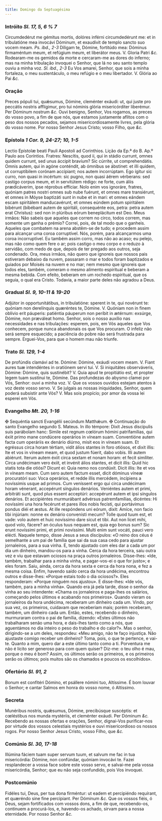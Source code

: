 ```yaml
---
title: Domingo da Septuagésima
---
```


### Intróito <em>Sl. 17, 5, 6 \% 7</em>

<div class="grid grid-cols-2 gap-5">
  <span class="text-justify">
    Circumdedérut me gémitus mortis, dolóres inférni circumdedérunt me: et in
    tribulatióne mea invocávi Dóminum, et exaudívit de templo sancto suo vocem
    meam. <em>Ps. ibd., 2-3</em> Díligam te, Dómine, fortitúdo mea: Dóminus
    firmaméntum meum, et refúgium meum, et liberátor meus. V. Gloria Patri
    <em>&c.</em>
  </span>
  <span class="text-justify">
    Rodearam-me os gemidos da morte e cercaram-me as dores do inferno; mas na
    minha tribulação invoquei o Senhor, que lá no seu santo templo ouviu a minha
    voz. <em>Sl. ibd., 2-3</em> Eu Vos amarei, Senhor, que sois a minha
    fortaleza, o meu sustentáculo, o meu refúgio e o meu libertador. V. Glória
    ao Pai <em>&c.</em>
  </span>
</div>

### Oração

<div class="grid grid-cols-2 gap-5">
  <span class="text-justify">
    Preces pópuli tui, quǽsumus, Dómine, cleménter exáudi: ut, qui juste pro
    peccátis nostris afflígimur, pro tui nóminis glória misericórditer
    liberémur. Per Dóminum nostrum <em>&c.</em>
  </span>
  <span class="text-justify">
    Ouvi benigno, Senhor, Vos rogamos, as preces do vosso povo, a fim de que
    nós, que estamos justamente aflitos com o peso dos nossos pecados, sejamos
    misericordiosamente livres, pela glória do vosso nome. Por nosso Senhor
    Jesus Cristo; vosso Filho, que <em>&c.</em>
  </span>
</div>

### Epístola <em>1 Cor. 9, 24-27; 10, 1-5</em>

<div class="grid grid-cols-2 gap-5">
  <span class="text-justify">
    Lectio Epístolæ beati Pauli Apostoli ad Corinthios.
  </span>
  <span class="text-justify">
    Lição da Ep.ª do B. Ap.º Paulo aos Coríntios.
  </span>
  <span class="text-justify">
    Fratres: Nescítis, quod ii, qui in stádio currunt, omnes quidem currunt, sed
    unus áccipit bravíum? Sic cúrrite, ut comprehendátis. Omnis autem, qui in
    agóne conténdit, ab ómnibus se ábstinet: et illi quidem, ut corruptíbilem
    corónam accípiant; nos autem incorrúptam. Ego ígitur sic curro, non quasi in
    incértum: sic pugno, non quasi áërem vérberans: sed castígo corpus meum, et
    in servitútem rédigo: ne forte, cum áliis prædicáverim, ipse réprobus
    effíciar. Nolo enim vos ignoráre, fratres, quóniam patres nostri omnes sub
    nube fuérunt, et omnes mare transiérunt, et omnes in Móyse baptizáti sunt in
    nube et in mari: et omnes eándem escam spiritálem manducavérunt, et omnes
    eúndem potum spiritálem bibérunt (bibébant autem de spiritáli, consequénte
    eos, petra: petra autem erat Christus): sed non in plúribus eórum
    beneplácitum est Deo.
  </span>
  <span class="text-justify">
    Meus irmãos: Não sabeis que aqueles que correm no circo, todos correm, mas
    somente um ganha o prémio? Correi, pois, de tal modo que o ganheis. Aqueles
    que combatem na arena abstêm-se de tudo; e procedem assim para alcançar uma
    coroa corruptível. Nós, porém, para alcançarmos uma coroa incorruptível. Eu
    também assim corro, mas não ao acaso; eu pelejo, mas não como quem fere o
    ar; pois castigo o meu corpo e o reduzo à servidão, com medo de que, depois
    de ter pregado aos outros, seja condenado. Ora, meus irmãos, não quero que
    ignoreis que nossos pais estiveram debaixo da nuvem, passaram o mar e todos
    foram baptizados e guiados por Moisés na nuvem e no mar; nem mesmo que
    ignoreis que todos eles, também, comeram o mesmo alimento espiritual e
    beberam a mesma bebida. Com efeito, beberam em um rochedo espiritual, que os
    seguia, o qual era Cristo. Todavia, a maior parte deles não agradou a Deus.
  </span>
</div>

### Gradual <em>Sl. 9, 10-11 & 19-20</em>

<div class="grid grid-cols-2 gap-5">
  <span class="text-justify">
    Adjútor in opportunitátibus, in tribulatióne: sperent in te, qui novérunt
    te: quóniam non derelínquis quæréntes te, Dómine. V. Quóniam non in finem
    oblívio erit páuperis: patiéntia páuperum non períbit in ætérnum: exsúrge,
    Dómine, non præváleat homo.
  </span>
  <span class="text-justify">
    Senhor, sois o nosso auxílio nas necessidades e nas tribulações: esperem,
    pois, em Vós aqueles que Vos conhecem, porque nunca abandonais os que Vos
    procuram. O infeliz não será sempre esquecido; a paciência do pobre não será
    frustrada para sempre. Erguei-Vos, para que o homem mau não triunfe.
  </span>
</div>

### Trato <em>Sl. 129, 1-4</em>

<div class="grid grid-cols-2 gap-5">
  <span class="text-justify">
    De profúndis clamávi ad te. Dómine: Dómine, exáudi vocem meam. V. Fiant
    aures tuæ intendéntes in oratiónem servi tui. V. Si iniquitátes
    observáveris, Dómine: Dómine, quis sustinébit? V. Quia apud te propitiátio
    est, et propter legem tuam sustínui te, Dómine.
  </span>
  <span class="text-justify">
    Das profundezas do abysmo clamei por Vós, Senhor: ouvi a minha voz. V. Que
    os vossos ouvidos estejam atentos à voz deste vosso servo. V. Se julgais as
    nossas iniquidades, Senhor, quem poderá subsistir ante Vós? V. Mas sois
    propício; por amor da vossa lei esperei em Vós.
  </span>
</div>

### Evangelho <em>Mt. 20, 1-16</em>

<div class="grid grid-cols-2 gap-5">
  <span class="text-justify">
    <span class="text-red-500">&#10016;</span> Sequéntia sancti Evangélii
    secúndum Matthǽum.
  </span>
  <span class="text-justify">
    <span class="text-red-500">&#10016;</span> Continuação do santo Evangelho
    segundo S. Mateus.
  </span>
  <span class="text-justify">
    In illo témpore: Dixit Jesus discípulis suis parábolam hanc: Simile est
    regnum cœlórum hómini patrifamílias, qui éxiit primo mane condúcere
    operários in víneam suam. Conventióne autem facta cum operáriis ex denário
    diúrno, misit eos in víneam suam. Et egréssus circa horam tértiam, vidit
    álios stantes in foro otiósos, et dixit illis: Ite et vos in víneam meam, et
    quod justum fúerit, dabo vobis. Illi autem abiérunt. Iterum autem éxiit
    circa sextam et nonam horam: et fecit simíliter. Circa undécimam vero éxiit,
    et invénit álios stantes, et dicit illis: Quid hic statis tota die otiósi?
    Dicunt ei: Quia nemo nos condúxit. Dicit illis: Ite et vos in víneam meam.
    Cum sero autem factum esset, dicit dóminus víneæ procuratóri suo: Voca
    operários, et redde illis mercédem, incípiens a novíssimis usque ad primos.
    Cum veníssent ergo qui circa undécimam horam vénerant, accepérunt síngulos
    denários. Veniéntes autem et primi, arbitráti sunt, quod plus essent
    acceptúri: accepérunt autem et ipsi síngulos denários. Et accipiéntes
    murmurábant advérsus patremfamílias, dicéntes: Hi novíssimi una hora
    fecérunt et pares illos nobis fecísti, qui portávimus pondus diéi et æstus.
    At ille respóndens uni eórum, dixit: Amíce, non facio tibi injúriam: nonne
    ex denário convenísti mecum? Tolle quod tuum est, et vade: volo autem et
    huic novíssimo dare sicut et tibi. Aut non licet mihi, quod volo, fácere? an
    óculus tuus nequam est, quia ego bonus sum? Sic erunt novíssimi primi, et
    primi novíssimi. Multi enim sunt vocáti, pauci vero elécti.
  </span>
  <span class="text-justify">
    Naquele tempo, disse Jesus a seus discípulos: «O reino dos céus é semelhante
    a um pai de família que sai da sua casa cedo para ajustar jornaleiros, para
    a sua vinha. E, tendo ajustado com eles dar a cada um por dia um dinheiro,
    mandou-os para a vinha. Cerca da hora terceira, saiu outra vez e viu que
    estavam ociosos na praça outros jornaleiros. Disse-lhes: «Ide, também,
    trabalhar para a minha vinha, e pagar-vos-ei o que for justo»; e eles foram.
    Saiu, ainda, cerca da hora sexta e cerca da hora nona, e fez a mesma coisa.
    Enfim, havendo saído cerca da hora undécima, encontrou outros e disse-lhes:
    «Porque estais todo o dia ociosos?». Eles responderam: «Porque ninguém nos
    ajustou». E disse-lhes: «Ide vós, também, para a minha vinha». Quando era já
    pela tarde, disse o senhor da vinha ao seu intendente: «Chama os jornaleiros
    e paga-lhes os salários, começando pelos últimos e acabando nos primeiros».
    Quando vieram os jornaleiros da hora undécima, receberam um dinheiro cada
    um. Vindo, por sua vez, os primeiros, cuidavam que receberiam mais; porém
    receberam, também, um dinheiro cada um. Então, estes, recebendo o dinheiro,
    murmuraram contra o pai de família, dizendo: «Estes últimos não trabalharam
    senão uma hora, e dais-lhes tanto como a nós, que aguentámos no dia inteiro
    o peso do trabalho e do calor?». Mas o senhor, dirigindo-se a um deles,
    respondeu: «Meu amigo, não te faço injustiça. Não ajustaste comigo receber
    um dinheiro? Toma, pois, o que te pertence, e vai-te. Quanto a mim, quero
    dar a este último tanto como a ti. Porventura me não é lícito ser generoso
    para com quem quiser? Diz-me: o teu olho é mau, porque o meu é bom? Assim,
    os últimos serão os primeiros, e os primeiros serão os últimos; pois muitos
    são os chamados e poucos os escolhidos».
  </span>
</div>

### Ofertório <em>Sl. 91, 2</em>

<div class="grid grid-cols-2 gap-5">
  <span class="text-justify">
    Bonum est confitéri Dómino, et psállere nómini tuo, Altíssime.
  </span>
  <span class="text-justify">
    É bom louvar o Senhor; e cantar Salmos em honra do vosso nome, ó Altíssimo.
  </span>
</div>

### Secreta

<div class="grid grid-cols-2 gap-5">
  <span class="text-justify">
    Munéribus nostris, quǽsumus, Dómine, precibúsque suscéptis: et cœléstibus
    nos munda mystériis, et cleménter exáudi. Per Dóminum <em>&c.</em>
  </span>
  <span class="text-justify">
    Recebendo as nossas ofertas e orações, Senhor, dignai-Vos purificar-nos por
    virtude dos vossos celestiais mystérios e ouvi misericordioso os nossos
    rogos. Por nosso Senhor Jesus Cristo, vosso Filho, que <em>&c.</em>
  </span>
</div>

### Comúnio <em>Sl. 30, 17-18</em>

<div class="grid grid-cols-2 gap-5">
  <span class="text-justify">
    Illúmina fáciem tuam super servum tuum, et salvum me fac in tua
    misericórdia: Dómine, non confúndar, quóniam invocávi te.
  </span>
  <span class="text-justify">
    Fazei resplandecer a vossa face sobre este vosso servo, e salvai-me pela
    vossa misericórdia, Senhor; que eu não seja confundido, pois Vos invoquei.
  </span>
</div>

### Postcomúnio

<div class="grid grid-cols-2 gap-5">
  <span class="text-justify">
    Fidéles tui, Deus, per tua dona firméntur: ut eadem et percipiéndo
    requírant, et quæréndo sine fine percípiant. Per Dóminum <em>&c.</em>
  </span>
  <span class="text-justify">
    Que os vossos fiéis, ó Deus, sejam fortificados com vossos dons, a fim de
    que, recebendo-os, continuem a procurá-los, e, havendo-os achado, sirvam
    para a nossa eternidade. Por nosso Senhor <em>&c.</em>
  </span>
</div>
